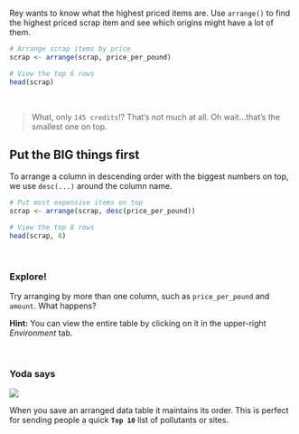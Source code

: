 

Rey wants to know what the highest priced items are. Use `arrange()` to find the highest priced scrap item and see which origins might have a lot of them.

```r
# Arrange scrap items by price
scrap <- arrange(scrap, price_per_pound)

# View the top 6 rows
head(scrap)
```

<br>

>
> What, only `145 credits`!? That's not much at all. Oh wait...that's the smallest one on top. 
>


## Put the BIG things first  {-}

To arrange a column in descending order with the biggest numbers on top, we use `desc(...)` around the column name.

```r
# Put most expensive items on top
scrap <- arrange(scrap, desc(price_per_pound))

# View the top 8 rows
head(scrap, 8)
```

<br>

<div class="tip">
### <i class="fa fa-user-astronaut" style="color: green;"></i> Explore! {-}

Try arranging by more than one column, such as `price_per_pound` and `amount`. What happens?

__Hint:__ You can view the entire table by clicking on it in the upper-right _Environment_ tab.
</div>

<br>

<div class="yoda">
###  Yoda says {-}

<img src="../images/yoda_baby_sq.png" class="yoda-img">

When you save an arranged data table it maintains its order. This is perfect for sending people a quick __` Top 10 `__ list of pollutants or sites.

</div>
